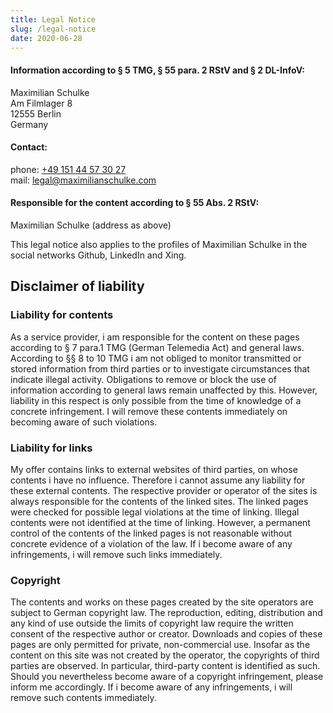 ```yaml
---
title: Legal Notice
slug: /legal-notice
date: 2020-06-28
---
```


#### Information according to § 5 TMG, § 55 para. 2 RStV and § 2 DL-InfoV:

Maximilian Schulke<br/>
Am Filmlager 8<br/>
12555 Berlin<br/>
Germany

#### Contact:

phone: <a href="tel:+4915144573027">+49 151 44 57 30 27</a><br/>
mail: legal@maximilianschulke.com

#### Responsible for the content according to § 55 Abs. 2 RStV:

Maximilian Schulke (address as above)

This legal notice also applies to the profiles of Maximilian Schulke
in the social networks Github, LinkedIn and Xing.

## Disclaimer of liability

### Liability for contents

As a service provider, i am responsible for the content on these pages according
to § 7 para.1 TMG (German Telemedia Act) and general laws. According to §§ 8 to
10 TMG i am not obliged to monitor transmitted or stored information from third
parties or to investigate circumstances that indicate illegal activity. Obligations
to remove or block the use of information according to general laws remain
unaffected by this. However, liability in this respect is only possible from the
time of knowledge of a concrete infringement. I will remove these contents immediately
on becoming aware of such violations.

### Liability for links

My offer contains links to external websites of third parties, on whose contents
i have no influence. Therefore i cannot assume any liability for these external
contents. The respective provider or operator of the sites is always responsible
for the contents of the linked sites. The linked pages were checked for possible
legal violations at the time of linking. Illegal contents were not identified at
the time of linking. However, a permanent control of the contents of the linked pages
is not reasonable without concrete evidence of a violation of the law. If i become
aware of any infringements, i will remove such links immediately.

### Copyright

The contents and works on these pages created by the site operators are subject to
German copyright law. The reproduction, editing, distribution and any kind of use
outside the limits of copyright law require the written consent of the respective
author or creator. Downloads and copies of these pages are only permitted for private,
non-commercial use. Insofar as the content on this site was not created by the operator,
the copyrights of third parties are observed. In particular, third-party content is
identified as such. Should you nevertheless become aware of a copyright infringement,
please inform me accordingly. If i become aware of any infringements, i will remove
such contents immediately.